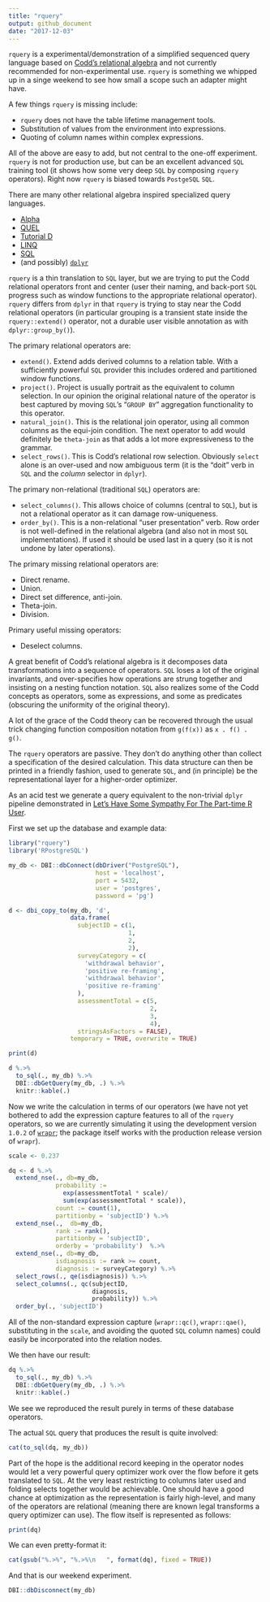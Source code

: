 ```yaml
---
title: "rquery"
output: github_document
date: "2017-12-03"
---
```


<!-- README.md is generated from README.Rmd. Please edit that file -->

`rquery` is a experimental/demonstration of a simplified sequenced query language based
on [Codd's relational algebra](https://en.wikipedia.org/wiki/Relational_algebra) and not
currently recommended for non-experimental use.  `rquery` is something we whipped up in a singe
weekend to see how small a scope such an adapter might have.  

A few things `rquery` is missing include:

  * `rquery` does not have the table lifetime management tools.
  * Substitution of values from the environment into expressions.
  * Quoting of column names within complex expressions.
  
All of the above are easy to add, but not central to the one-off experiment.
`rquery` is not for production use, but can be an excellent advanced `SQL`
training tool (it shows how some very deep `SQL` by composing `rquery` operators).  Right
now `rquery` is biased towards `PostgeSQL` `SQL`.

There are many other relational algebra inspired specialized query languages.

  * [Alpha](https://en.wikipedia.org/wiki/Alpha_(programming_language))
  * [QUEL](https://en.wikipedia.org/wiki/QUEL_query_languages)
  * [Tutorial D](https://en.wikipedia.org/wiki/D_(data_language_specification)#Tutorial_D)
  * [LINQ](https://msdn.microsoft.com/en-us/library/bb308959.aspx)
  * [SQL](https://en.wikipedia.org/wiki/SQL)
  * (and possibly) [`dplyr`](http://dplyr.tidyverse.org)
 

`rquery`
is a thin translation to `SQL` layer, but we are trying to put the Codd relational operators
front and center (user their naming, and back-port `SQL` progress such as window functions
to the appropriate relational operator).  `rquery` differs from `dplyr` in that `rquery` 
is trying to stay near the Codd relational operators (in particular grouping is a transient
state inside the `rquery::extend()` operator, not a durable user visible annotation as with `dplyr::group_by()`).

The primary relational operators are:

  * `extend()`.  Extend adds derived columns to a relation table.  With a sufficiently powerful `SQL` provider this includes ordered and partitioned window functions.
  * `project()`.  Project is usually portrait as the equivalent to column selection.  In our opinion the original relational nature of the operator is best captured by moving `SQL`'s "`GROUP BY`" aggregation functionality to this operator.
  * `natural_join()`.  This is the relational join operator, using all common columns as the equi-join condition.  The next operator to add would definitely be `theta-join` as that adds a lot more expressiveness to the grammar.
  * `select_rows()`.  This is Codd's relational row selection.  Obviously `select` alone is an over-used and now ambiguous term (it is the "doit" verb in `SQL` and the *column* selector in `dplyr`).
  
The primary non-relational (traditional `SQL`) operators are:

  * `select_columns()`.  This allows choice of columns (central to `SQL`), but is not a relational operator as it can damage row-uniqueness.
  * `order_by()`.  This is a non-relational "user presentation" verb.  Row order is not well-defined in the relational algebra (and also not in most `SQL` implementations).  If used it should be used last in a query (so it is not undone by later operations).
  
The primary missing relational operators are:

  * Direct rename.
  * Union.
  * Direct set difference, anti-join.
  * Theta-join.
  * Division.
  
Primary useful missing operators:

  * Deselect columns.


A great benefit of Codd's relational algebra is it decomposes data transformations into 
a sequence of operators.  `SQL` loses a lot of the original invariants, and over-specifies
how operations are strung together and insisting on a nesting function notation.  `SQL`
also realizes some of the Codd concepts as operators, some as expressions, and some as predicates
(obscuring the uniformity of the original theory).

A lot of 
the grace of the Codd theory can be recovered through the usual trick changing function composition
notation from `g(f(x))` as `x . f() . g()`.

The `rquery` operators are passive.  They don't do anything other than collect a specification
of the desired calculation.  This data structure can then be printed in a friendly fashion, used to 
generate `SQL`, and (in principle) be the representational layer for a higher-order optimizer.

As an acid test we generate a query equivalent to the non-trivial `dplyr` pipeline 
demonstrated in [Let’s Have Some Sympathy For The Part-time R User](http://www.win-vector.com/blog/2017/08/lets-have-some-sympathy-for-the-part-time-r-user/).

First we set up the database and example data:

```r
library("rquery")
library('RPostgreSQL')

my_db <- DBI::dbConnect(dbDriver("PostgreSQL"), 
                        host = 'localhost',
                        port = 5432,
                        user = 'postgres',
                        password = 'pg')

d <- dbi_copy_to(my_db, 'd',
                 data.frame(
                   subjectID = c(1,                   
                                 1,
                                 2,                   
                                 2),
                   surveyCategory = c(
                     'withdrawal behavior',
                     'positive re-framing',
                     'withdrawal behavior',
                     'positive re-framing'
                   ),
                   assessmentTotal = c(5,                 
                                       2,
                                       3,                  
                                       4),
                   stringsAsFactors = FALSE),
                 temporary = TRUE, overwrite = TRUE)

print(d)

d %.>%
  to_sql(., my_db) %.>%
  DBI::dbGetQuery(my_db, .) %.>%
  knitr::kable(.)

```

Now we write the calculation in terms of our operators (we have not yet bothered
to add the expression capture features to all of the `rquery` operators, so we are currently simulating it using the development version `1.0.2` of [`wrapr`](https://winvector.github.io/wrapr/);  the package itself works with the production release version of `wrapr`).

```r
scale <- 0.237

dq <- d %.>%
  extend_nse(., db=my_db, 
             probability :=
               exp(assessmentTotal * scale)/
               sum(exp(assessmentTotal * scale)),
             count := count(1),
             partitionby = 'subjectID') %.>%
  extend_nse(.,  db=my_db,
             rank := rank(),
             partitionby = 'subjectID',
             orderby = 'probability')  %.>%
  extend_nse(., db=my_db,
             isdiagnosis := rank >= count,
             diagnosis := surveyCategory) %.>%
  select_rows(., qe(isdiagnosis)) %.>%
  select_columns(., qc(subjectID, 
                       diagnosis, 
                       probability)) %.>%
  order_by(., 'subjectID')
```

All of the non-standard expression capture (`wrapr::qc()`, `wrapr::qae()`,
substituting in the `scale`, and avoiding the quoted `SQL` column names) could easily
be incorporated into the relation nodes.

We then have our result:

```r
dq %.>%
  to_sql(., my_db) %.>%
  DBI::dbGetQuery(my_db, .) %.>%
  knitr::kable(.)
```

We see we reproduced the result purely in terms of these database operators.

The actual `SQL` query that produces the result is quite involved:

```r
cat(to_sql(dq, my_db))
```

Part of the hope is the additional record keeping in the operator nodes would 
let a very powerful query optimizer work over the flow before it gets translated
to `SQL`.  At the very least restricting to columns later used and folding selects
together would be achievable.  One should have a good chance at optimization as
the representation is fairly high-level, and many of the operators are relational 
(meaning there are known legal transforms a query optimizer can use).  The flow itself
is represented as follows:

```r
print(dq)
```

We can even pretty-format it:

```r
cat(gsub("%.>%", "%.>%\n   ", format(dq), fixed = TRUE))
```

And that is our weekend experiment.

```r
DBI::dbDisconnect(my_db)
```


  
